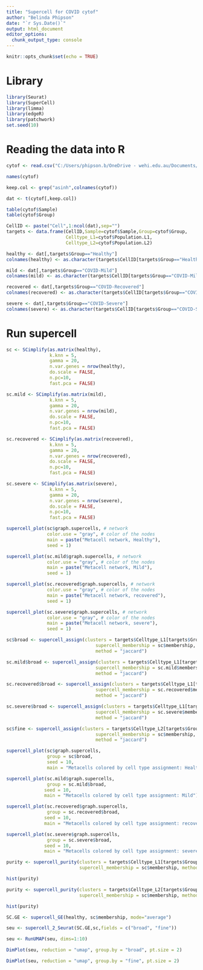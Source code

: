 ---
title: "Supercell for COVID cytof"
author: "Belinda Phipson"
date: "`r Sys.Date()`"
output: html_document
editor_options: 
  chunk_output_type: console
---

```{r setup, include=FALSE}
knitr::opts_chunk$set(echo = TRUE)
```

# Library

```{r}
library(Seurat)
library(SuperCell)
library(limma)
library(edgeR)
library(patchwork)
set.seed(10)
```

# Reading the data into R


```{r}
cytof <- read.csv("C:/Users/phipson.b/OneDrive - wehi.edu.au/Documents/Presentations/Conferences/OzSingleCellHackathon/hackathon_ch3/cell.dat.csv")
```

```{r}
names(cytof)
```

```{r}
keep.col <- grep("asinh",colnames(cytof))
```

```{r}
dat <- t(cytof[,keep.col])
```

```{r}
table(cytof$Sample)
table(cytof$Group)
```

```{r}
CellID <- paste("Cell",1:ncol(dat),sep="")
targets <- data.frame(CellID,Sample=cytof$Sample,Group=cytof$Group,
                      Celltype_L1=cytof$Population.L1, 
                      Celltype_L2=cytof$Population.L2)
```

```{r}
healthy <- dat[,targets$Group=="Healthy"]
colnames(healthy) <- as.character(targets$CellID[targets$Group=="Healthy"])

mild <- dat[,targets$Group=="COVID-Mild"]
colnames(mild) <- as.character(targets$CellID[targets$Group=="COVID-Mild"])

recovered <- dat[,targets$Group=="COVID-Recovered"]
colnames(recovered) <- as.character(targets$CellID[targets$Group=="COVID-Recovered"])

severe <- dat[,targets$Group=="COVID-Severe"]
colnames(severe) <- as.character(targets$CellID[targets$Group=="COVID-Severe"])
```

# Run supercell

```{r}
sc <- SCimplify(as.matrix(healthy),
                k.knn = 5,
                gamma = 20, 
                n.var.genes = nrow(healthy),
                do.scale = FALSE,
                n.pc=10,
                fast.pca = FALSE)
```


```{r}
sc.mild <- SCimplify(as.matrix(mild),
                k.knn = 5,
                gamma = 20, 
                n.var.genes = nrow(mild),
                do.scale = FALSE,
                n.pc=10,
                fast.pca = FALSE)
```

```{r}
sc.recovered <- SCimplify(as.matrix(recovered),
                k.knn = 5,
                gamma = 20, 
                n.var.genes = nrow(recovered),
                do.scale = FALSE,
                n.pc=10,
                fast.pca = FALSE)
```

```{r}
sc.severe <- SCimplify(as.matrix(severe),
                k.knn = 5,
                gamma = 20, 
                n.var.genes = nrow(severe),
                do.scale = FALSE,
                n.pc=10,
                fast.pca = FALSE)
```

```{r}
supercell_plot(sc$graph.supercells, # network
               color.use = "gray", # color of the nodes
               main = paste("Metacell network, Healthy"), 
               seed = 1) 
```

```{r}
supercell_plot(sc.mild$graph.supercells, # network
               color.use = "gray", # color of the nodes
               main = paste("Metacell network, Mild"), 
               seed = 1) 
```
```{r}
supercell_plot(sc.recovered$graph.supercells, # network
               color.use = "gray", # color of the nodes
               main = paste("Metacell network, recovered"), 
               seed = 1) 
```
```{r}
supercell_plot(sc.severe$graph.supercells, # network
               color.use = "gray", # color of the nodes
               main = paste("Metacell network, severe"), 
               seed = 1) 
```

```{r}
sc$broad <- supercell_assign(clusters = targets$Celltype_L1[targets$Group=="Healthy"], 
                                 supercell_membership = sc$membership, # single-cell assignment to metacells
                                 method = "jaccard")
```

```{r}
sc.mild$broad <- supercell_assign(clusters = targets$Celltype_L1[targets$Group=="COVID-Mild"], 
                                 supercell_membership = sc.mild$membership, # single-cell assignment to metacells
                                 method = "jaccard")
```

```{r}
sc.recovered$broad <- supercell_assign(clusters = targets$Celltype_L1[targets$Group=="COVID-Recovered"], 
                                 supercell_membership = sc.recovered$membership, # single-cell assignment to metacells
                                 method = "jaccard")
```

```{r}
sc.severe$broad <- supercell_assign(clusters = targets$Celltype_L1[targets$Group=="COVID-Severe"], 
                                 supercell_membership = sc.severe$membership, # single-cell assignment to metacells
                                 method = "jaccard")
```


```{r}
sc$fine <- supercell_assign(clusters = targets$Celltype_L2[targets$Group=="Healthy"], 
                                 supercell_membership = sc$membership, # single-cell assignment to metacells
                                 method = "jaccard")
```



```{r}
supercell_plot(sc$graph.supercells, 
               group = sc$broad, 
               seed = 10, 
               main = "Metacells colored by cell type assignment: Healthy")
```

```{r}
supercell_plot(sc.mild$graph.supercells, 
               group = sc.mild$broad, 
              seed = 10, 
              main = "Metacells colored by cell type assignment: Mild")
```

```{r}
supercell_plot(sc.recovered$graph.supercells, 
               group = sc.recovered$broad, 
              seed = 10, 
              main = "Metacells colored by cell type assignment: recovered")
```

```{r}
supercell_plot(sc.severe$graph.supercells, 
               group = sc.severe$broad, 
              seed = 10, 
              main = "Metacells colored by cell type assignment: severe")
```


```{r}
purity <- supercell_purity(clusters = targets$Celltype_L1[targets$Group=="Healthy"], 
                           supercell_membership = sc$membership, method = 'max_proportion')

hist(purity)
```

```{r}
purity <- supercell_purity(clusters = targets$Celltype_L2[targets$Group=="Healthy"], 
                           supercell_membership = sc$membership, method = 'max_proportion')

hist(purity)
```

```{r}
SC.GE <- supercell_GE(healthy, sc$membership, mode="average")
```

```{r}
seu <- supercell_2_Seurat(SC.GE,sc,fields = c("broad", "fine"))
```

```{r}
seu <- RunUMAP(seu, dims=1:10)
```

```{r}
DimPlot(seu, reduction = "umap", group.by = "broad", pt.size = 2)
```

```{r}
DimPlot(seu, reduction = "umap", group.by = "fine", pt.size = 2)
```




 